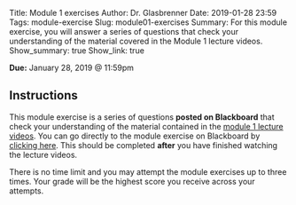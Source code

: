 Title: Module 1 exercises
Author: Dr. Glasbrenner
Date: 2019-01-28 23:59
Tags: module-exercise
Slug: module01-exercises
Summary: For this module exercise, you will answer a series of questions that check your understanding of the material covered in the Module 1 lecture videos.
Show_summary: true
Show_link: true

[**Due:** January 28, 2019 @ 11:59pm]{.h3}

## Instructions

This module exercise is a series of questions **posted on Blackboard** that check your understanding of the material contained in the [module 1 lecture videos][module01-lectures].
You can go directly to the module exercise on Blackboard by [clicking here][blackboard-module-exercises01].
This should be completed **after** you have finished watching the lecture videos.

::::: {.callout .primary}
There is no time limit and you may attempt the module exercises up to three times.
Your grade will be the highest score you receive across your attempts.
:::::

[module01-lectures]:             /materials/module01-materials/
[blackboard-module-exercises01]: https://mymasonportal.gmu.edu/webapps/blackboard/content/listContent.jsp?course_id=_359486_1&content_id=_8841081_1
